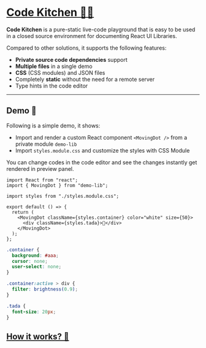 # [Code Kitchen 🧑‍🍳](https://github.com/freewheel/code-kitchen)

**Code Kitchen** is a pure-static live-code playground that is easy to be used in a closed source environment for documenting React UI Libraries.

Compared to other solutions, it supports the following features:

- **Private source code dependencies** support
- **Multiple files** in a single demo
- **CSS** (CSS modules) and JSON files
- Completely **static** without the need for a remote server
- Type hints in the code editor

<hr />

## Demo 🎩

Following is a simple demo, it shows:

- Import and render a custom React component `<MovingDot />` from a private module `demo-lib`
- Import `styles.module.css` and customize the styles with CSS Module

You can change codes in the code editor and see the changes instantly get rendered in preview panel.

<Playground name="A Moving Dot Demo" dir="v">

```tsx App.tsx
import React from "react";
import { MovingDot } from "demo-lib";

import styles from "./styles.module.css";

export default () => {
  return (
    <MovingDot className={styles.container} color="white" size={50}>
      <div className={styles.tada}>🎉</div>
    </MovingDot>
  );
};
```

```css styles.module.css
.container {
  background: #aaa;
  cursor: none;
  user-select: none;
}

.container:active > div {
  filter: brightness(0.9);
}

.tada {
  font-size: 20px;
}
```

</Playground>

## [How it works? 🔗](./how-it-works)
